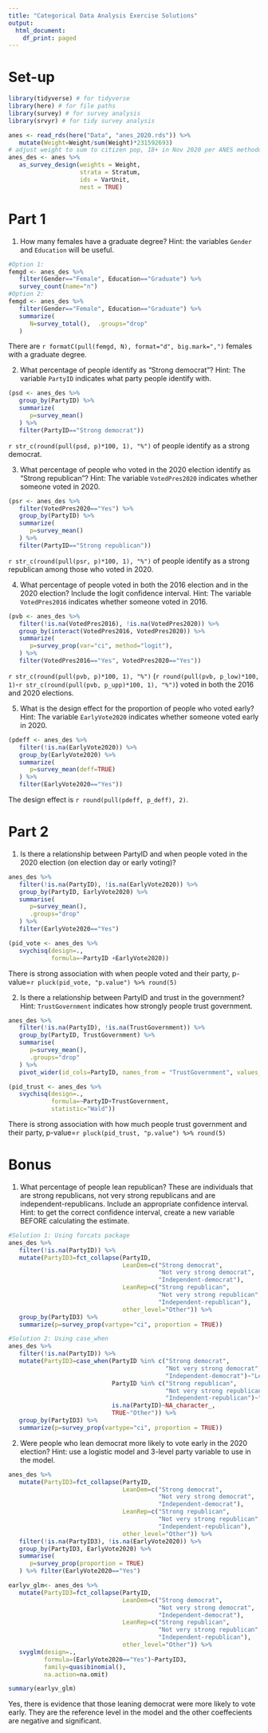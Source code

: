 ```yaml
---
title: "Categorical Data Analysis Exercise Solutions"
output:
  html_document:
    df_print: paged
---
```


# Set-up
```r
library(tidyverse) # for tidyverse
library(here) # for file paths
library(survey) # for survey analysis
library(srvyr) # for tidy survey analysis

anes <- read_rds(here("Data", "anes_2020.rds")) %>%
   mutate(Weight=Weight/sum(Weight)*231592693) 
# adjust weight to sum to citizen pop, 18+ in Nov 2020 per ANES methodology documentation
anes_des <- anes %>%
   as_survey_design(weights = Weight,
                    strata = Stratum,
                    ids = VarUnit,
                    nest = TRUE)
```

# Part 1

1. How many females have a graduate degree? Hint: the variables `Gender` and `Education` will be useful.

```r
#Option 1:
femgd <- anes_des %>%
   filter(Gender=="Female", Education=="Graduate") %>%
   survey_count(name="n")
#Option 2:
femgd <- anes_des %>%
   filter(Gender=="Female", Education=="Graduate") %>%
   summarize(
      N=survey_total(),  .groups="drop"
   )

```

There are `r formatC(pull(femgd, N), format="d", big.mark=",")` females with a graduate degree.


2. What percentage of people identify as "Strong democrat"? Hint: The variable `PartyID` indicates what party people identify with.

```r
(psd <- anes_des %>%
   group_by(PartyID) %>% 
   summarize(
      p=survey_mean()
   ) %>%
   filter(PartyID=="Strong democrat"))
```

`r str_c(round(pull(psd, p)*100, 1), "%")` of people identify as a strong democrat.


3. What percentage of people who voted in the 2020 election identify as "Strong republican"? Hint: The variable `VotedPres2020` indicates whether someone voted in 2020.

```r
(psr <- anes_des %>%
   filter(VotedPres2020=="Yes") %>% 
   group_by(PartyID) %>% 
   summarize(
      p=survey_mean()
   ) %>%
   filter(PartyID=="Strong republican"))
```

`r str_c(round(pull(psr, p)*100, 1), "%")` of people identify as a strong republican among those who voted in 2020.

4. What percentage of people voted in both the 2016 election and in the 2020 election?  Include the logit confidence interval. Hint: The variable `VotedPres2016` indicates whether someone voted in 2016.

```r
(pvb <- anes_des %>%
   filter(!is.na(VotedPres2016), !is.na(VotedPres2020)) %>%
   group_by(interact(VotedPres2016, VotedPres2020)) %>% 
   summarize(
      p=survey_prop(var="ci", method="logit"),
   ) %>%
   filter(VotedPres2016=="Yes", VotedPres2020=="Yes"))
```

`r str_c(round(pull(pvb, p)*100, 1), "%")` (`r round(pull(pvb, p_low)*100, 1)`-`r str_c(round(pull(pvb, p_upp)*100, 1), "%")`) voted in both the 2016 and 2020 elections. 



5. What is the design effect for the proportion of people who voted early? Hint: The variable `EarlyVote2020` indicates whether someone voted early in 2020.

```r
(pdeff <- anes_des %>%
   filter(!is.na(EarlyVote2020)) %>%
   group_by(EarlyVote2020) %>%
   summarize(
      p=survey_mean(deff=TRUE)
   ) %>%
   filter(EarlyVote2020=="Yes"))
```

The design effect is `r round(pull(pdeff, p_deff), 2)`.

# Part 2

1. Is there a relationship between PartyID and when people voted in the 2020 election (on election day or early voting)?

```r
anes_des %>%
   filter(!is.na(PartyID), !is.na(EarlyVote2020)) %>%
   group_by(PartyID, EarlyVote2020) %>%
   summarise(
      p=survey_mean(),
      .groups="drop"
   ) %>%
   filter(EarlyVote2020=="Yes")

(pid_vote <- anes_des %>%
   svychisq(design=.,
            formula=~PartyID +EarlyVote2020))
```

There is strong association with when people voted and their party, p-value=`r pluck(pid_vote, "p.value") %>% round(5)`

2. Is there a relationship between PartyID and trust in the government? Hint: `TrustGovernment` indicates how strongly people trust government.

```r
anes_des %>%
   filter(!is.na(PartyID), !is.na(TrustGovernment)) %>%
   group_by(PartyID, TrustGovernment) %>%
   summarise(
      p=survey_mean(),
      .groups="drop"
   ) %>%
   pivot_wider(id_cols=PartyID, names_from = "TrustGovernment", values_from="p")

(pid_trust <- anes_des %>%
   svychisq(design=.,
            formula=~PartyID+TrustGovernment,
            statistic="Wald"))
```

There is strong association with how much people trust government and their party, p-value=`r pluck(pid_trust, "p.value") %>% round(5)`

# Bonus

1. What percentage of people lean republican? These are individuals that are strong republicans, not very strong republicans and are independent-republicans. Include an appropriate confidence interval. Hint: to get the correct confidence interval, create a new variable BEFORE calculating the estimate.

```r

#Solution 1: Using forcats package
anes_des %>%
   filter(!is.na(PartyID)) %>%
   mutate(PartyID3=fct_collapse(PartyID,
                                LeanDem=c("Strong democrat",
                                          "Not very strong democrat",
                                          "Independent-democrat"),
                                LeanRep=c("Strong republican",
                                          "Not very strong republican",
                                          "Independent-republican"),
                                other_level="Other")) %>% 
   group_by(PartyID3) %>% 
   summarize(p=survey_prop(vartype="ci", proportion = TRUE))

#Solution 2: Using case_when
anes_des %>%
   filter(!is.na(PartyID)) %>%
   mutate(PartyID3=case_when(PartyID %in% c("Strong democrat",
                                            "Not very strong democrat",
                                            "Independent-democrat")~"LeanDem",
                             PartyID %in% c("Strong republican",
                                            "Not very strong republican",
                                            "Independent-republican")~"LeanRep",
                             is.na(PartyID)~NA_character_,
                             TRUE~"Other")) %>% 
   group_by(PartyID3) %>% 
   summarize(p=survey_prop(vartype="ci", proportion = TRUE))

```

2. Were people who lean democrat more likely to vote early in the 2020 election? Hint: use a logistic model and 3-level party variable to use in the model.

```r
anes_des %>%
   mutate(PartyID3=fct_collapse(PartyID,
                                LeanDem=c("Strong democrat",
                                          "Not very strong democrat",
                                          "Independent-democrat"),
                                LeanRep=c("Strong republican",
                                          "Not very strong republican",
                                          "Independent-republican"),
                                other_level="Other")) %>%
   filter(!is.na(PartyID3), !is.na(EarlyVote2020)) %>%
   group_by(PartyID3, EarlyVote2020) %>%
   summarise(
      p=survey_prop(proportion = TRUE)
   ) %>% filter(EarlyVote2020=="Yes")

earlyv_glm<- anes_des %>%
   mutate(PartyID3=fct_collapse(PartyID,
                                LeanDem=c("Strong democrat",
                                          "Not very strong democrat",
                                          "Independent-democrat"),
                                LeanRep=c("Strong republican",
                                          "Not very strong republican",
                                          "Independent-republican"),
                                other_level="Other")) %>% 
   svyglm(design=.,
          formula=(EarlyVote2020=="Yes")~PartyID3,
          family=quasibinomial(),
          na.action=na.omit)

summary(earlyv_glm)
```

Yes, there is evidence that those leaning democrat were more likely to vote early. They are the reference level in the model and the other coeffecients are negative and significant.
